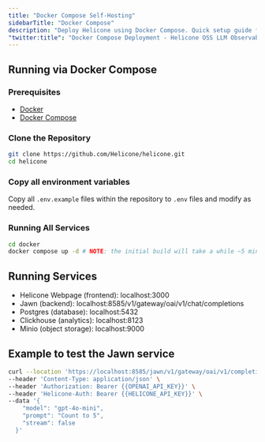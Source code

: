 ```yaml
---
title: "Docker Compose Self-Hosting"
sidebarTitle: "Docker Compose"
description: "Deploy Helicone using Docker Compose. Quick setup guide for running a containerized instance of the LLM observability platform on your local machine or server."
"twitter:title": "Docker Compose Deployment - Helicone OSS LLM Observability"
---
```


## Running via Docker Compose
### Prerequisites

- [Docker](https://docs.docker.com/get-docker/)
- [Docker Compose](https://docs.docker.com/compose/install/)

### Clone the Repository
```bash
git clone https://github.com/Helicone/helicone.git
cd helicone
```

### Copy all environment variables
Copy all `.env.example` files within the repository to `.env` files and modify as needed.

### Running All Services
```bash
cd docker
docker compose up -d # NOTE: the initial build will take a while ~5 minutes, but subsequent builds will be a lot faster
```

## Running Services

- Helicone Webpage (frontend): localhost:3000
- Jawn (backend): localhost:8585/v1/gateway/oai/v1/chat/completions
- Postgres (database): localhost:5432
- Clickhouse (analytics): localhost:8123
- Minio (object storage): localhost:9000

## Example to test the Jawn service
```bash
curl --location 'https://localhost:8585/jawn/v1/gateway/oai/v1/completions' \
--header 'Content-Type: application/json' \
--header 'Authorization: Bearer {{OPENAI_API_KEY}}' \
--header 'Helicone-Auth: Bearer {{HELICONE_API_KEY}}' \
--data '{
    "model": "gpt-4o-mini",
    "prompt": "Count to 5",
    "stream": false
  }'
```
